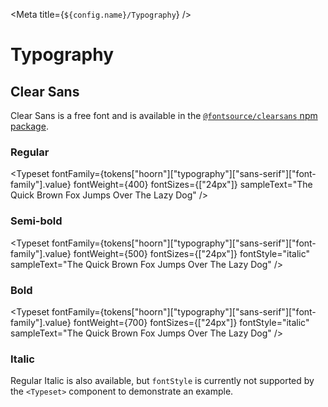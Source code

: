 
<Meta title={`${config.name}/Typography`} />

# Typography

## Clear Sans

Clear Sans is a free font and is available in the [`@fontsource/clearsans` npm package](https://www.npmjs.com/package/@fontsource/clear-sans).

### Regular

<Typeset
  fontFamily={tokens["hoorn"]["typography"]["sans-serif"]["font-family"].value}
  fontWeight={400}
  fontSizes={["24px"]}
  sampleText="The Quick Brown Fox Jumps Over The Lazy Dog"
/>

### Semi-bold

<Typeset
  fontFamily={tokens["hoorn"]["typography"]["sans-serif"]["font-family"].value}
  fontWeight={500}
  fontSizes={["24px"]}
  fontStyle="italic"
  sampleText="The Quick Brown Fox Jumps Over The Lazy Dog"
/>

### Bold

<Typeset
  fontFamily={tokens["hoorn"]["typography"]["sans-serif"]["font-family"].value}
  fontWeight={700}
  fontSizes={["24px"]}
  fontStyle="italic"
  sampleText="The Quick Brown Fox Jumps Over The Lazy Dog"
/>

### Italic

Regular Italic is also available, but `fontStyle` is currently not supported by the `<Typeset>` component to demonstrate an example.
